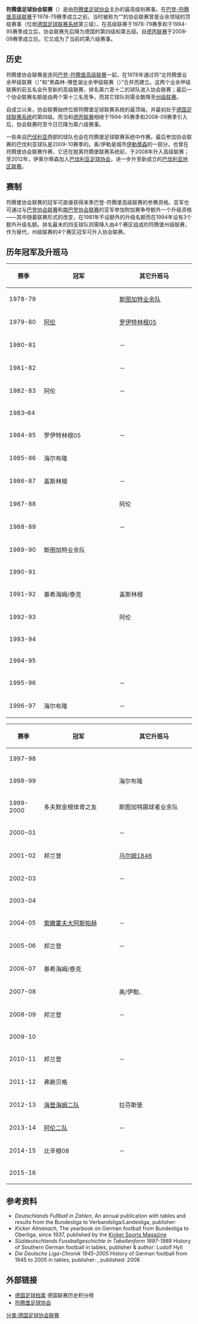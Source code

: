 {{noteTA|G1=足球|G2=德甲|G3=德乙|G4=uefa|G5=地名}}
{{Infobox football league
| name       = 符腾堡足球协会联赛
| founded    = 1978年
| country    = {{GER}}
| image      = Karte-DFB-Regionalverbände-WÜ.png
| pixels     = 180px
| alt        = 符腾堡协会联赛涵盖范围
| state      = {{flag|Baden-Württemberg}}
| region     = [[符腾堡|符腾堡]]
| confed     = [[符腾堡足球协会|符腾堡足球协会]]
| promotion  = [[巴登-符腾堡足球高级联赛|巴登-符腾堡高级联赛]]
| relegation = 符腾堡[[州级联赛|州级联赛]]（4赛区）
| teams      = 16
| level      = [[德国足球联赛系统|第 6 级]]
| season     = 
| champions  = 
}}
'''符腾堡足球协会联赛'''（{{lang-de|'''Fußball-Verbandsliga Württemberg'''}}）是由[[符腾堡足球协会|符腾堡足球协会]]主办的最高级别赛事。在[[巴登-符腾堡足球高级联赛|巴登-符腾堡高级联赛]]于1978-79赛季成立之前，当时被称为“{{link-de|德国足球业余甲级联赛|1. Amateurliga|业余甲级联赛}}”的协会联赛曾是业余领域的顶级赛事（位居[[德国足球联赛系统|德国足球联赛系统]]第三级）。在高级联赛于1978-79赛季和{{link-de|德国足球南部地区联赛|Fußball-Regionalliga Süd|南部地区联赛}}于1994-95赛季成立后，协会联赛先后降为德国的第四级和第五级。自[[德丙联赛|德丙联赛]]于2008-09赛季成立后，它又成为了当前的第六级赛事。

==历史==
符腾堡协会联赛是连同[[巴登-符腾堡足球高级联赛|巴登-符腾堡高级联赛]]一起，在1978年通过将“北符腾堡业余甲级联赛（{{lang|de|''1. Amateurliga Nordwürttemberg''}}）”和“黑森林-博登湖业余甲级联赛（{{lang|de|''1. Amateurliga Schwarzwald-Bodensee''}}）”合并而建立。这两个业余甲级联赛的前五名会升至新的高级联赛，排名第六至十二的球队进入协会联赛；最后一个协会联赛名额是由两个第十三名竞争，而其它球队则需全数降至[[州级联赛|州级联赛]]。

自成立以来，协会联赛始终位居符腾堡足球联赛系统的最顶端，并最初处于[[德国足球联赛系统|德国足球联赛系统]]的第四级。而当{{link-de|德国足球南部地区联赛|Fußball-Regionalliga Süd|南部地区联赛}}和[[德丙联赛|德丙联赛]]相继于1994-95赛季和2008-09赛季引入后，协会联赛时至今日已降为第六级赛事。

一些来自[[巴伐利亚|巴伐利亚]]西部的球队也会在符腾堡足球联赛系统中作赛。最后参加协会联赛的巴伐利亚球队是2009-10赛季的{{link-de|奥/伊勒体育俱乐部|SpVgg Au/Iller|奥/伊勒}}。奥/伊勒是城市[[伊勒蒂森|伊勒蒂森]]的一部分。{{link-de|伊勒蒂森足球俱乐部|FV Illertissen}}也曾在符腾堡协会联赛作赛，它还在脱离符腾堡联赛系统前，于2008年升入高级联赛；至2012年，伊莱尔蒂森加入[[巴伐利亚足球协会|巴伐利亚足球协会]]，进一步升至新成立的[[巴伐利亚地区联赛|巴伐利亚地区联赛]]。

==赛制==
符腾堡协会联赛的冠军可直接获得来季巴登-符腾堡高级联赛的参赛资格。亚军也可通过与[[巴登足球协会联赛|巴登协会联赛]]和[[南巴登足球协会联赛|南巴登协会联赛]]的亚军参加附加赛争夺额外一个升级资格——其中随着联赛形式的改变，在1981年不设额外的升级名额而在1994年设有3个额外升级名额。排名最末的四支球队则需降入由4个赛区组成的符腾堡州级联赛，作为替代，州级联赛的4个赛区冠军可升入协会联赛。

==历年冠军及升班马==
{{col-begin}}
{{col-2}}
{| class="wikitable"
|- align="center" bgcolor="#dfdfdf"
!width="80"| 赛季
!width="200"| 冠军
!width="200"| 其它升班马
|-
|1978-79
|{{link-de|海尔布隆草地竞赛俱乐部|VfR Heilbronn|海尔布隆}}
|[[斯图加特二队|斯图加特业余队]]
|-
|1979-80
|[[阿倫草地體育會|阿伦]]
|[[罗伊特林根05|罗伊特林根05]]
|-
|1980-81
|{{link-de|施瓦本哈尔体育之友|Sportfreunde Schwäbisch Hall}}
|－
|-
|1981-82
|{{link-de|奥夫特尔丁根体操及竞赛俱乐部|TSV Ofterdingen|奥夫特尔丁根}}       
|－
|-
|1982-83
|阿伦
|－
|-
|1983–84
|{{link-de|马尔巴赫足球俱乐部|FC Marbach|马尔巴赫}}
|{{link-de|盖斯林根体育俱乐部|SC Geislingen|盖斯林根}}
|-
|1984-85
|罗伊特林根05
|－
|-
|1985-86
|海尔布隆  
|{{link-de|基希海姆/泰克体能锻炼俱乐部|VfL Kirchheim/Teck|基希海姆/泰克}}
|-
|1986-87
|盖斯林根  
|－
|-
|1987-88
|{{link-de|阿尔布斯塔特07|FC 07 Albstadt|泰尔芬根}}
|阿伦
|-
|1988-89
|{{link-de|路德维希堡07|SpVgg 07 Ludwigsburg}}
|－
|-
|1989-90
|斯图加特业余队  
|{{link-de|辛德尔芬根体能锻炼俱乐部|VfL Sindelfingen|辛德尔芬根}}
|-
|1990-91
|{{link-de|迪钦根体操及体育之友|TSF Ditzingen|迪钦根}}
|{{link-en|斯图加特踢球者二队|Stuttgarter Kickers II|斯图加特踢球者业余队}}
|-
|1991-92
|基希海姆/泰克
|盖斯林根
|-
|1992-93
|{{link-de|迈钦根歌唱及体育俱乐部|GSV Maichingen|迈钦根}}
|阿伦
|-
|1993-94
|{{link-de|比伯拉赫足球俱乐部|FV Biberach|比伯拉赫}}
|{{link-de|魏尔登布隆-埃斯林根体操及体育俱乐部|TSV Wäldenbronn-Esslingen|魏尔登布隆}}
|-
|1994-95
|{{link-de|邦兰登体育俱乐部|SV Bonlanden|邦兰登}}
|{{link-de|旺根05|FC Wangen 05}}
|-
|1995-96
|{{link-de|伯布林根体育俱乐部|SV Böblingen|伯布林根}}
|－
|-
|1996-97
|海尔布隆
|－
|}
{{col-2}}
{| class="wikitable"
|- align="center" bgcolor="#dfdfdf"
!width="80"| 赛季
!width="200"| 冠军
!width="200"| 其它升班马
|-
|1997-98
|{{link-de|拉芬斯堡足球俱乐部|FV Ravensburg|拉芬斯堡}}
|{{link-de|多夫默金根体育之友|Sportfreunde Dorfmerkingen}}
|-
|1998-99
|{{link-de|奥/伊勒体育俱乐部|SpVgg Au/Iller|奥/伊勒}}
|海尔布隆
|-
|1999-2000
|多夫默金根体育之友
|斯图加特踢球者业余队
|-
|2000-01
|{{link-de|弗赖贝格体育及歌唱俱乐部|SGV Freiberg|弗赖贝格}}
|－
|-
|2001-02
|邦兰登
|[[乌尔姆1846|乌尔姆1846]]
|-
|2002-03
|{{link-de|克赖尔斯海姆体操及体育俱乐部|TSV Crailsheim|克赖尔斯海姆}}
|－
|-
|2003-04
|{{link-de|诺曼尼亚格明德|1. FC Normannia Gmünd}}
|{{link-de|海登海姆体育总会|Heidenheimer SB|海登海姆SB}}
|-
|2004-05
|[[索嫩霍夫大阿斯帕赫|索嫩霍夫大阿斯帕赫]]
|－
|-
|2005-06
|邦兰登
|－
|-
|2006-07
|基希海姆/泰克
|{{link-de|施维贝尔丁根体操及体育俱乐部|TSV Schwieberdingen|施维贝尔丁根}}
|-
|2007-08
|{{link-de|巴林根体操及体育联合会|TSG Balingen|巴林根}}
|奥/伊勒、{{link-de|伊勒蒂森足球俱乐部|FV Illertissen|伊勒蒂森}}
|-
|2008-09
|邦兰登
|－
|-
|2009-10
|{{link-de|霍伦巴赫足球体育俱乐部|FSV Hollenbach|霍伦巴赫}}
|{{link-de|内卡雷姆斯运动竞赛俱乐部|VfB Neckarrems|内卡雷姆斯}}
|-
|2010-11
|邦兰登
|－
|-
|2011-12
|弗赖贝格
|{{link-de|比辛根08|FSV 08 Bissingen}}
|-
|2012-13
|[[海登海姆二队|海登海姆二队]]
|拉芬斯堡
|-
|2013-14
|[[阿伦二队|阿伦二队]]
|－
|-
|2014-15
|比辛根08
|－
|-
|2015-16
|{{link-de|内卡苏尔姆体育联盟|Neckarsulmer Sport-Union|内卡苏尔姆}}
|{{link-de|格平根第一体育俱乐部|SV Göppingen|格平根}}
|}
{{col-end}}
{{small|来源：{{Cite web
| url = http://www.f-archiv.de/
| title = Verbandsliga Württemberg
| accessdate = 2008-03-12
| publisher = Das deutsche Fussball-Archiv
| archive-date = 2017-10-04
| archive-url = https://web.archive.org/web/20171004190327/http://www.f-archiv.de/
| dead-url = no
}}}}

==参考资料==
* ''Deutschlands Fußball in Zahlen'', An annual publication with tables and results from the Bundesliga to Verbandsliga/Landesliga, publisher: {{link-de|德国体育俱乐部足球数据|Deutscher Sportclub für Fußballstatistiken|DSFS}}
* ''Kicker Almanach'', The yearbook on German football from Bundesliga to Oberliga, since 1937, published by the [[踢球者|Kicker Sports Magazine]]
* ''Süddeutschlands Fussballgeschichte in Tabellenform 1897-1988'' History of Southern German football in tables, publisher & author: Ludolf Hyll
* ''Die Deutsche Liga-Chronik 1945-2005'' History of German football from 1945 to 2005 in tables, publisher: {{link-de|德国体育俱乐部足球数据|Deutscher Sportclub für Fußballstatistiken|DSFS}}, published: 2006

== 外部链接 ==
* [http://www.f-archiv.de/ 德国足球档案] {{Wayback|url=http://www.f-archiv.de/ |date=20171004190327 }} 德国联赛历史积分榜
* [http://www.wuerttfv.de/ 符腾堡足球协会] {{Wayback|url=http://www.wuerttfv.de/ |date=20210224211231 }}

{{德国足球}}

[[分类:德国足球协会联赛|分类:德国足球协会联赛]]